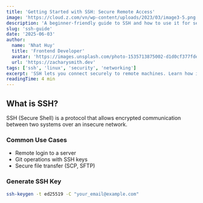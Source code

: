```yaml
---
title: 'Getting Started with SSH: Secure Remote Access'
image: 'https://cloud.z.com/vn/wp-content/uploads/2023/03/image3-5.png'
description: 'A beginner-friendly guide to SSH and how to use it for secure remote connections.'
slug: 'ssh-guide'
date: '2025-06-03'
author:
  name: 'Nhat Huy'
  title: 'Frontend Developer'
  avatar: 'https://images.unsplash.com/photo-1535713875002-d1d0cf377fde?w=500&auto=format&fit=crop&q=60&ixlib=rb-4.1.0&ixid=M3wxMjA3fDB8MHxzZWFyY2h8Mnx8YXZhdGFyfGVufDB8fDB8fHww'
  url: 'https://zacharysmith.dev'
tags: ['ssh', 'linux', 'security', 'networking']
excerpt: 'SSH lets you connect securely to remote machines. Learn how it works and how to use it.'
readingTime: 4 min
---
```


## What is SSH?

SSH (Secure Shell) is a protocol that allows encrypted communication between two systems over an insecure network.

### Common Use Cases

- Remote login to a server
- Git operations with SSH keys
- Secure file transfer (SCP, SFTP)

### Generate SSH Key

```bash
ssh-keygen -t ed25519 -C "your_email@example.com"
```
